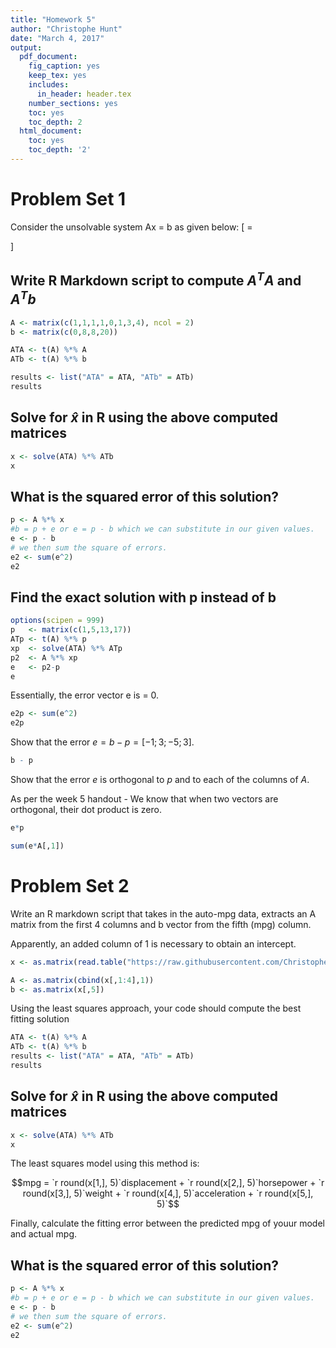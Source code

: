 ```yaml
---
title: "Homework 5"
author: "Christophe Hunt"
date: "March 4, 2017"
output:
  pdf_document:
    fig_caption: yes
    keep_tex: yes
    includes:
      in_header: header.tex
    number_sections: yes
    toc: yes
    toc_depth: 2
  html_document:
    toc: yes
    toc_depth: '2'
---
```


# Problem Set 1 

Consider the unsolvable system Ax = b as given below:
\[
\begin{bmatrix}
    1 & 0  \\
    1 & 1 \\
    1 & 3 \\
    1 & 4 \\
\end{bmatrix}
\begin{bmatrix}
x_1 \\
x_2 \\
\end{bmatrix}
=
\begin{bmatrix}
0 \\
8 \\
8 \\
20  \\
\end{bmatrix}
\]

## Write R Markdown script to compute $A^TA$ and $A^Tb$

```r
A <- matrix(c(1,1,1,1,0,1,3,4), ncol = 2)
b <- matrix(c(0,8,8,20))

ATA <- t(A) %*% A
ATb <- t(A) %*% b

results <- list("ATA" = ATA, "ATb" = ATb)
results
```



## Solve for $\hat{x}$ in R using the above computed matrices

```r
x <- solve(ATA) %*% ATb
x
```


## What is the squared error of this solution?

```r
p <- A %*% x
#b = p + e or e = p - b which we can substitute in our given values. 
e <- p - b
# we then sum the square of errors. 
e2 <- sum(e^2)
e2
```


## Find the exact solution with p instead of b

```r
options(scipen = 999)
p   <- matrix(c(1,5,13,17))
ATp <- t(A) %*% p
xp  <- solve(ATA) %*% ATp
p2  <- A %*% xp
e   <- p2-p
e
```

Essentially, the error vector e is = 0. 

```r
e2p <- sum(e^2)
e2p
```

Show that the error $e = b - p = [-1;3;-5;3]$.
```r
b - p
```

Show that the error $e$ is orthogonal to $p$ and to each of the columns of $A$. 

As per the week 5 handout - We know that when two vectors are orthogonal, their dot product is zero. 

```r
e*p
```

```r
sum(e*A[,1])
```


# Problem Set 2 

Write an R markdown script that takes in the auto-mpg data, extracts an A matrix from the first 4 columns and b vector from the fifth (mpg) column.

Apparently, an added column of 1 is necessary to obtain an intercept. 

```r
x <- as.matrix(read.table("https://raw.githubusercontent.com/ChristopheHunt/MSDA---Coursework/master/Data%20605/Assignment%205/auto-mpg.data"))

A <- as.matrix(cbind(x[,1:4],1))
b <- as.matrix(x[,5])
```

Using the least squares approach, your code should compute the best fitting solution

```r
ATA <- t(A) %*% A
ATb <- t(A) %*% b
results <- list("ATA" = ATA, "ATb" = ATb)
results
```

## Solve for $\hat{x}$ in R using the above computed matrices

```r
x <- solve(ATA) %*% ATb
x
```

The least squares model using this method is:

$$mpg = `r round(x[1,], 5)`displacement + `r round(x[2,], 5)`horsepower + `r round(x[3,], 5)`weight + `r round(x[4,], 5)`acceleration 
 + `r round(x[5,], 5)`$$


Finally, calculate the fitting error between the predicted mpg of youur model and actual mpg. 

## What is the squared error of this solution?

```r
p <- A %*% x
#b = p + e or e = p - b which we can substitute in our given values. 
e <- p - b
# we then sum the square of errors. 
e2 <- sum(e^2)
e2
```
